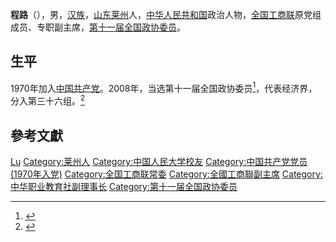 '''程路'''（{{bd|1946年|4月|}}），男，[[汉族|汉族]]，[[山东|山东]][[莱州|莱州]]人，[[中华人民共和国|中华人民共和国]]政治人物，[[全国工商联|全国工商联]]原党组成员、专职副主席，[[第十一届全国政协委员|第十一届全国政协委员]]。

== 生平 ==
1970年加入[[中国共产党|中国共产党]]。2008年，当选第十一届全国政协委员<ref>{{cite news|title=第十一届全国政协委员名单|url=http://www.indaa.com.cn/zt/2009qglh/zxzs/200903/t20090303_127573.html|accessdate=2013-04-09|newspaper=新华社北京1月25日电 中国人民政治协商会议第十一届全国委员会委员名单(共2237人，2008年1月25日政协第十届全国委员会常务委员会第二十次会议通过)|date=2008年1月25日|deadurl=yes|archiveurl=https://web.archive.org/web/20130928014403/http://www.indaa.com.cn/zt/2009qglh/zxzs/200903/t20090303_127573.html|archivedate=2013年9月28日}}</ref>，代表经济界，分入第三十六组。<ref>{{cite news|title=全国政协信息-程路|url=http://www.cppcc.gov.cn/CMS/wylibary/showJcwyxtInfoWylibary.action?tabJcwyxt.guid=11W0012910&wytype=wjwy|accessdate=2013-04-11|newspaper=全国政协委员会|archive-date=2016-03-05|archive-url=https://web.archive.org/web/20160305001424/http://www.cppcc.gov.cn/CMS/wylibary/showJcwyxtInfoWylibary.action?tabJcwyxt.guid=11W0012910&wytype=wjwy|dead-url=no}}</ref>

== 參考文獻 ==
{{reflist}}

{{中国政治人物小作品}}
{{中华职业教育社第九届理事会}}
{{中国文学艺术界联合会第六届全国委员会}}
{{中华全国工商业联合会第八届执行委员会}}
{{中华全国工商业联合会第九届执行委员会}}

{{Authority control}}
{{DEFAULTSORT:Cheng程}}
[[Category:程姓|Lu]]
[[Category:莱州人|Category:莱州人]]
[[Category:中国人民大学校友|Category:中国人民大学校友]]
[[Category:中国共产党党员_(1970年入党)|Category:中国共产党党员 (1970年入党)]]
[[Category:全国工商联常委|Category:全国工商联常委]]
[[Category:全國工商聯副主席|Category:全國工商聯副主席]]
[[Category:中华职业教育社副理事长|Category:中华职业教育社副理事长]]
[[Category:第十一届全国政协委员|Category:第十一届全国政协委员]]